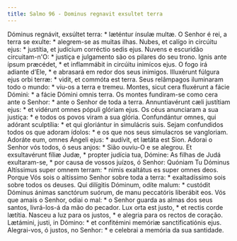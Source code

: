 ```yaml
---
title: Salmo 96 - Dominus regnavit exsultet terra
---
```


<div class="grid grid-cols-2 gap-5">
  <span class="text-justify">
    Dóminus regnávit, exsúltet terra: * læténtur ínsulæ multæ.
  </span>
  <span class="text-justify">
    O Senhor é rei, a terra se exulte: * alegrem-se as muitas ilhas.
  </span>
  <span class="text-justify">
    Nubes, et calígo in circúitu ejus: * justítia, et judícium corréctio sedis
    ejus.
  </span>
  <span class="text-justify">
    Nuvens e escuridão circuitam-n'O: * justiça e julgamento são os pilares do
    seu trono.
  </span>
  <span class="text-justify">
    Ignis ante ípsum præcédet, * et inflammábit in circúitu inimícos ejus.
  </span>
  <span class="text-justify">
    O fogo irá adiante d’Ele, * e abrasará em redor dos seus inimigos.
  </span>
  <span class="text-justify">
    Illuxérunt fúlgura ejus orbi terræ: * vidit, et commóta est terra.
  </span>
  <span class="text-justify">
    Seus relâmpagos iluminaram todo o mundo: * viu-os a terra e tremeu.
  </span>
  <span class="text-justify">
    Montes, sicut cera fluxérunt a fácie Dómini: * a fácie Dómini omnis terra.
  </span>
  <span class="text-justify">
    Os montes fundiram-se como cera ante o Senhor: * ante o Senhor de toda a
    terra.
  </span>
  <span class="text-justify">
    Annuntiavérunt cæli justítiam ejus: * et vidérunt omnes pópuli glóriam ejus.
  </span>
  <span class="text-justify">
    Os céus anunciaram a sua justiça: * e todos os povos viram a sua glória.
  </span>
  <span class="text-justify">
    Confundántur omnes, qui adórant sculptília: * et qui gloriántur in
    simulácris suis.
  </span>
  <span class="text-justify">
    Sejam confundidos todos os que adoram ídolos: * e os que nos seus simulacros
    se vangloriam.
  </span>
  <span class="text-justify">
    Adoráte eum, omnes Ángeli ejus: * audívit, et lætáta est Sion.
  </span>
  <span class="text-justify">
    Adorai o Senhor vós todos, ó seus anjos: * Sião ouviu-O e se alegrou.
  </span>
  <span class="text-justify">
    Et exsultavérunt fíliæ Judæ, * propter judícia tua, Dómine:
  </span>
  <span class="text-justify">
    As filhas de Judá exultaram-se, * por causa de vossos juízos, ó Senhor:
  </span>
  <span class="text-justify">
    Quóniam Tu Dóminus Altíssimus super omnem terram: * nimis exaltátus es super
    omnes deos.
  </span>
  <span class="text-justify">
    Porque Vós sois o altíssimo Senhor sobre toda a terra: * exaltadíssimo sois
    sobre todos os deuses.
  </span>
  <span class="text-justify">
    Qui dilígitis Dóminum, odíte malum: * custódit Dóminus ánimas sanctórum
    suórum, de manu peccatóris liberábit eos.
  </span>
  <span class="text-justify">
    Vós que amais o Senhor, odiai o mal: * o Senhor guarda as almas dos seus
    santos, livrá-los-á da mão do pecador.
  </span>
  <span class="text-justify">
    Lux orta est justo, * et rectis corde lætítia.
  </span>
  <span class="text-justify">
    Nasceu a luz para os justos, * e alegria para os rectos de coração.
  </span>
  <span class="text-justify">
    Lætámini, justi, in Dómino: * et confitémini memóriæ sanctificatiónis ejus.
  </span>
  <span class="text-justify">
    Alegrai-vos, ó justos, no Senhor: * e celebrai a memória da sua santidade.
  </span>
</div>
